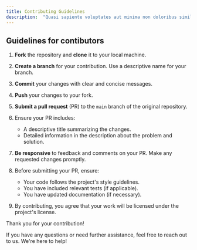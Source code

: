 ```yaml
---
title: Contributing Guidelines
description:  "Quasi sapiente voluptates aut minima non doloribus similique quisquam. In quo expedita ipsum nostrum corrupti incidunt. Et aut eligendi ea perferendis."
---
```


## Guidelines for contibutors

1. **Fork** the repository and **clone** it to your local machine.

2. **Create a branch** for your contribution. Use a descriptive name for your branch.

3. **Commit** your changes with clear and concise messages.

4. **Push** your changes to your fork.

5. **Submit a pull request** (PR) to the `main` branch of the original repository.

6. Ensure your PR includes:
   - A descriptive title summarizing the changes.
   - Detailed information in the description about the problem and solution.

7. **Be responsive** to feedback and comments on your PR. Make any requested changes promptly.

8. Before submitting your PR, ensure:
   - Your code follows the project's style guidelines.
   - You have included relevant tests (if applicable).
   - You have updated documentation (if necessary).

9. By contributing, you agree that your work will be licensed under the project's license.

Thank you for your contribution!

If you have any questions or need further assistance, feel free to reach out to us. We're here to help!
